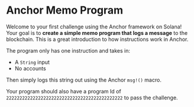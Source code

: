 # Anchor Memo Program

Welcome to your first challenge using the Anchor framework on Solana! Your goal is to **create a simple memo program that logs a message** to the blockchain. This is a great introduction to how instructions work in Anchor.

The program only has one instruction and takes in:

- A `String` input
- No accounts

Then simply logs this string out using the Anchor `msg!()` macro.

Your program should also have a program Id of `22222222222222222222222222222222222222222222` to pass the challenge.
